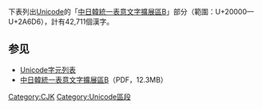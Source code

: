 {{NoteTA
|G1 = IT
}}
{{CJK-New-Char|block=B}}
下表列出[[Unicode|Unicode]]的「[[中日韓統一表意文字擴展區B|中日韓統一表意文字擴展區B]]」部分（範圍：U+20000—U+2A6D6），計有42,711個漢字。

{{Unicode chart CJK Unified Ideographs Extension B}}

== 参见 ==
* [[Unicode字元列表|Unicode字元列表]]
* [https://web.archive.org/web/20150625054518/http://unicode.org/charts/PDF/U20000.pdf 中日韓統一表意文字擴展區B]（PDF，12.3MB）

{{Unicode中的中日韩统一表意文字}}

[[Category:CJK|Category:CJK]]
[[Category:Unicode區段|Category:Unicode區段]]